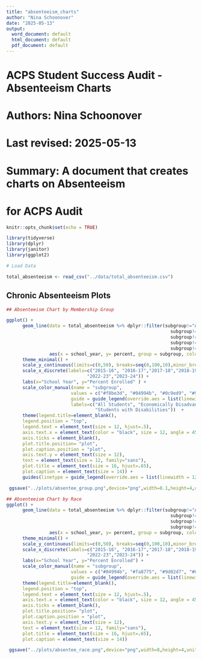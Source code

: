 ```yaml
---
title: "absenteeism_charts"
author: "Nina Schoonover"
date: "2025-05-13"
output:
  word_document: default
  html_document: default
  pdf_document: default
---
```


###############################################################
# ACPS Student Success Audit - Absenteeism Charts       
# Authors: Nina Schoonover     
# Last revised: 2025-05-13
# Summary: A document that creates charts on Absenteeism
#          for ACPS Audit


```r
knitr::opts_chunk$set(echo = TRUE)

library(tidyverse)
library(dplyr)
library(janitor)
library(ggplot2)

# Load Data

total_absenteeism <- read_csv("../data/total_absenteeism.csv")


```


## Chronic Absenteeism Plots

```r
## Absenteeism Chart by Membership Group

ggplot() +
      geom_line(data = total_absenteeism %>% dplyr::filter(subgroup!="Asian",
                                                             subgroup!="Black",
                                                             subgroup!="Hispanic",
                                                             subgroup!="Multiracial",
                                                             subgroup!="White"),
                aes(x = school_year, y= percent, group = subgroup, color = subgroup)) +
      theme_minimal() +
      scale_y_continuous(limits=c(0,50), breaks=seq(0,100,10),minor_breaks=seq(0,100,5)) +
      scale_x_discrete(labels=c("2015-16", "2016-17","2017-18","2018-19","2019-20","2020-21","2021-22",
                              "2022-23","2023-24")) +
      labs(x="School Year", y="Percent Enrolled" ) +
      scale_color_manual(name = "subgroup",
                        values = c("#f8be3d", "#04994b", "#0c9ed9", "#9d02d7"),
                        guide = guide_legend(override.aes = list(linewidth = 2)),
                        labels=c("All Students", "Economically Disadvantaged", "English Learners",
                                 "Students with Disabilities"))  + 
      theme(legend.title=element_blank(), 
      legend.position = "top", 
      legend.text = element_text(size = 12, hjust=.5), 
      axis.text.x = element_text(color = "black", size = 12, angle = 45, hjust = 1), 
      axis.ticks = element_blank(), 
      plot.title.position= "plot", 
      plot.caption.position = "plot", 
      axis.text.y = element_text(size = 12), 
      text = element_text(size = 12, family="sans"), 
      plot.title = element_text(size = 16, hjust=.65), 
      plot.caption = element_text(size = 14)) +
      guides(linetype = guide_legend(override.aes = list(linewidth = 12)))

 ggsave("../plots/absentee_group.png",device="png",width=8.1,height=4,units="in")

## Absenteeism Chart by Race
ggplot() +
      geom_line(data = total_absenteeism %>% dplyr::filter(subgroup!="All Students",
                                                             subgroup!="SPED",
                                                             subgroup!="Economically Disadvantaged",
                                                             subgroup!="English Learners"),
                aes(x = school_year, y= percent, group = subgroup, color = subgroup)) +
      theme_minimal() +
      scale_y_continuous(limits=c(0,50), breaks=seq(0,100,10),minor_breaks=seq(0,100,5)) +
      scale_x_discrete(labels=c("2015-16", "2016-17","2017-18","2018-19","2019-20","2020-21","2021-22",
                              "2022-23","2023-24")) +
      labs(x="School Year", y="Percent Enrolled") +
      scale_color_manual(name = "subgroup",
                        values = c("#04994b", "#fa8775", "#9d02d7", "#0c9ed9", "#f8be3d"),
                        guide = guide_legend(override.aes = list(linewidth = 2)))  + 
      theme(legend.title=element_blank(), 
      legend.position = "top", 
      legend.text = element_text(size = 12, hjust=.5), 
      axis.text.x = element_text(color = "black", size = 12, angle = 45, hjust = 1), 
      axis.ticks = element_blank(), 
      plot.title.position= "plot", 
      plot.caption.position = "plot", 
      axis.text.y = element_text(size = 12), 
      text = element_text(size = 12, family="sans"), 
      plot.title = element_text(size = 16, hjust=.65), 
      plot.caption = element_text(size = 14))

 ggsave("../plots/absentee_race.png",device="png",width=8,height=4,units="in")




```



